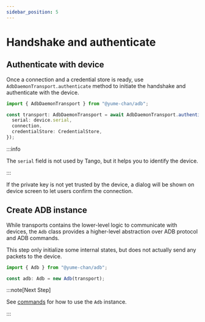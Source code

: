 ```yaml
---
sidebar_position: 5
---
```


# Handshake and authenticate

## Authenticate with device

Once a connection and a credential store is ready, use `AdbDaemonTransport.authenticate` method to initiate the handshake and authenticate with the device.

```ts transpile
import { AdbDaemonTransport } from "@yume-chan/adb";

const transport: AdbDaemonTransport = await AdbDaemonTransport.authenticate({
  serial: device.serial,
  connection,
  credentialStore: CredentialStore,
});
```

:::info

The `serial` field is not used by Tango, but it helps you to identify the device.

:::

If the private key is not yet trusted by the device, a dialog will be shown on device screen to let users confirm the connection.

## Create ADB instance

While transports contains the lower-level logic to communicate with devices, the `Adb` class provides a higher-level abstraction over ADB protocol and ADB commands.

This step only initialize some internal states, but does not actually send any packets to the device.

```ts transpile
import { Adb } from "@yume-chan/adb";

const adb: Adb = new Adb(transport);
```

:::note[Next Step]

See [commands](../../api/index.mdx) for how to use the `Adb` instance.

:::
